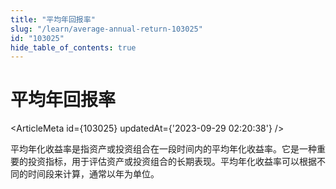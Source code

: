 ```yaml
---
title: "平均年回报率"
slug: "/learn/average-annual-return-103025"
id: "103025"
hide_table_of_contents: true
---
```



# 平均年回报率

<ArticleMeta id={103025} updatedAt={'2023-09-29 02:20:38'} />
<div className='border-solid border-b border-t-0 my-4 border-[var(--ifm-color-gray-300)]' />

平均年化收益率是指资产或投资组合在一段时间内的平均年化收益率。它是一种重要的投资指标，用于评估资产或投资组合的长期表现。平均年化收益率可以根据不同的时间段来计算，通常以年为单位。
